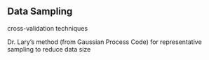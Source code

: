 ## Data Sampling

cross-validation techniques

Dr. Lary's method (from Gaussian Process Code) for representative sampling to reduce data size
